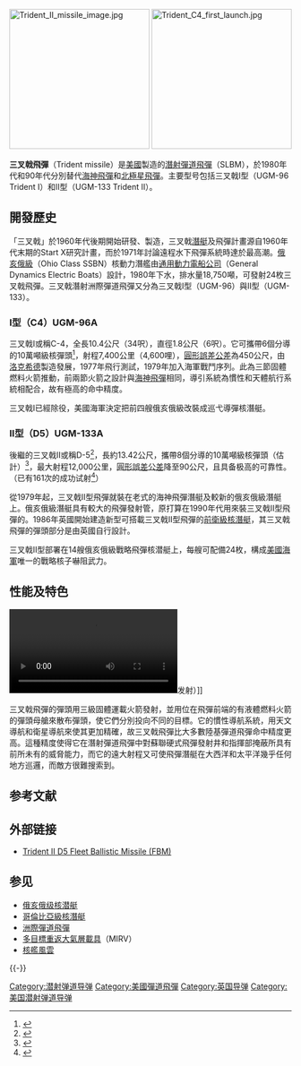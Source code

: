 {{noteTA
|1=zh-cn:巡航導彈; zh-tw:巡曳飛彈;
}}

[[File:Trident_II_missile_image.jpg|250px]]
[[File:Trident_C4_first_launch.jpg|250px]]

'''三叉戟飛彈'''（Trident missile）是[[美國|美國]]製造的[[潛射彈道飛彈|潛射彈道飛彈]]（SLBM），於1980年代和90年代分別替代[[UGM-73海神彈道飛彈|海神飛彈]]和[[UGM-27北极星导弹|北極星飛彈]]。主要型号包括三叉戟I型（UGM-96 Trident I）和II型（UGM-133 Trident II）。

== 開發歷史 ==
「三叉戟」於1960年代後期開始研發、製造，三叉戟[[潛艇|潛艇]]及飛彈計畫源自1960年代末期的Start X研究計畫，而於1971年討論遠程水下飛彈系統時達於最高潮。[[俄亥俄級核潛艇|俄亥俄級]]（Ohio Class SSBN）核動力潛艦由[[通用動力電船公司|通用動力電船公司]]（General Dynamics Electric Boats）設計，1980年下水，排水量18,750噸，可發射24枚三叉戟飛彈。三叉戟潛射洲際彈道飛彈又分為三叉戟I型（UGM-96）與II型（UGM-133）。

=== I型（C4）UGM-96A ===
{{main|三叉戟I型弹道导弹}}
三叉戟I或稱C-4，全長10.4公尺（34呎），直徑1.8公尺（6呎）。它可攜帶6個分導的10萬噸級核彈頭<ref>{{cite web | url = http://www.nrdc.org/nuclear/nudb/datab11.asp | title = Table of US Strategic Nuclear Forces, 2002 | accessdate = 2012-12-16 | archive-date = 2012-12-16 | archive-url = https://web.archive.org/web/20121216135443/http://www.nrdc.org/nuclear/nudb/datab11.asp | dead-url = no }}</ref>，射程7,400公里（4,600哩），[[圆概率误差|圓形誤差公差]]為450公尺，由[[洛克希德|洛克希德]]製造發展，1977年飛行測試，1979年加入海軍戰鬥序列。此為三節固體燃料火箭推動，前兩節火箭之設計與[[UGM-73海神彈道飛彈|海神飛彈]]相同，導引系統為慣性和天體航行系統相配合，故有極高的命中精度。

三叉戟I已經除役，美國海軍決定把前四艘俄亥俄級改裝成巡弋導彈核潛艇。

=== II型（D5）UGM-133A ===
{{main|三叉戟II型弹道导弹}}
後繼的三叉戟II或稱D-5<ref>{{cite web | url = http://www.lockheedmartin.com/us/products/trident-ii-d5-fleet-ballistic-missile--fbm-.html | title = Trident II D5 Fleet Ballistic Missile (FBM) | accessdate = 2012-07-03 | archive-date = 2012-06-16 | archive-url = https://web.archive.org/web/20120616023352/http://www.lockheedmartin.com/us/products/trident-ii-d5-fleet-ballistic-missile--fbm-.html | dead-url = no }}</ref>，長約13.42公尺，攜帶8個分導的10萬噸級核彈頭（估計）<ref>{{cite web | url = http://es.rice.edu/projects/Poli378/Nuclear/f04.stratg_invent.html | title = Estimated Strategic Nuclear Weapons Inventories (September 2004) | access-date = 2012-12-16 | archive-url = https://web.archive.org/web/20180713034238/http://es.rice.edu/projects/Poli378/Nuclear/f04.stratg_invent.html | archive-date = 2018-07-13 | dead-url = yes }}</ref>，最大射程12,000公里，[[圆概率误差|圓形誤差公差]]降至90公尺，且具备极高的可靠性。（已有161次的成功试射<ref>{{cite web | url = http://www.lockheedmartin.co.uk/us/news/press-releases/2016/september/ssc-space-trdent.html | title = Successful Trident II D5 Missile Flight Test Supports Navy Submarine Certification for Strategic Patrol | deadurl = yes | archiveurl = https://web.archive.org/web/20170126023501/http://www.lockheedmartin.co.uk/us/news/press-releases/2016/september/ssc-space-trdent.html | archivedate = 2017年1月26日 | df =  | accessdate = 2017年8月27日 }}</ref>）

從1979年起，三叉戟II型飛彈就裝在老式的海神飛彈潛艇及較新的俄亥俄級潛艇上。俄亥俄級潛艇具有較大的飛彈發射管，原打算在1990年代用來裝三叉戟II型飛彈的。1986年英國開始建造新型可搭載三叉戟II型飛彈的[[前衛級核潛艇|前衛級核潛艇]]，其三叉戟飛彈的彈頭部分是由英國自行設計。

三叉戟II型部署在14艘俄亥俄級戰略飛彈核潜艇上，每艘可配備24枚，構成[[美國海軍|美國海軍]]唯一的戰略核子嚇阻武力。

== 性能及特色 ==
[[File:DASO_25_Video_(Cleared_for_Release)_VP8_001_Trident_II_UGM_133A_Test_Launch_02_June_2014.webm|thumb]]发射）]]

三叉戟飛彈的彈頭用三級固體運載火箭發射，並用位在飛彈前端的有液體燃料火箭的彈頭母艙來散布彈頭，使它們分別投向不同的目標。它的慣性導航系統，用天文導航和衛星導航來使其更加精確，故三叉戟飛彈比大多數陸基彈道飛彈命中精度更高。這種精度使得它在潛射彈道飛彈中對蘇聯硬式飛彈發射井和指揮部掩蔽所具有前所未有的威脅能力，而它的遠大射程又可使飛彈潛艇在大西洋和太平洋幾乎任何地方巡邏，而敵方很難搜索到。

== 参考文献 ==
{{Reflist|30em}}

== 外部链接 ==
{{Commons category|UGM-93A Trident I C-4|三叉戟I型导弹（C4）}}
{{Commons category|UGM-133A Trident II D-5|三叉戟II型导弹（D5）}}
* [http://www.lockheedmartin.com/us/products/trident-ii-d5-fleet-ballistic-missile--fbm-.html Trident II D5 Fleet Ballistic Missile (FBM)]{{Wayback|url=http://www.lockheedmartin.com/us/products/trident-ii-d5-fleet-ballistic-missile--fbm-.html |date=20120616023352 }}

== 参见 ==
{{Portal|美国军事|英国|海军}}
*[[俄亥俄级核潜艇|俄亥俄级核潜艇]]
*[[哥倫比亞級核潛艇|哥倫比亞級核潛艇]]
*[[洲際彈道飛彈|洲際彈道飛彈]]
*[[多目標重返大氣層載具|多目標重返大氣層載具]]（MIRV）
*[[核艦風雲|核艦風雲]]

{{-}}
{{US missiles}}

[[Category:潜射弹道导弹|Category:潜射弹道导弹]]
[[Category:美國彈道飛彈|Category:美國彈道飛彈]]
[[Category:英国导弹|Category:英国导弹]]
[[Category:美国潜射弹道导弹|Category:美国潜射弹道导弹]]